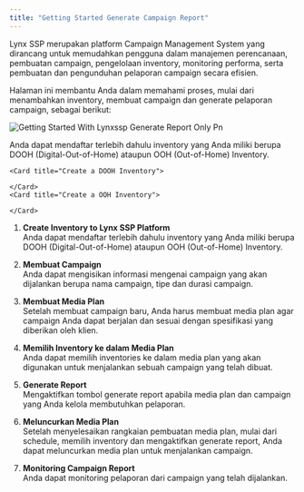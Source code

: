 ```yaml
---
title: "Getting Started Generate Campaign Report"
---
```


<p class="text-md text-justify">
Lynx SSP merupakan platform Campaign Management System yang dirancang untuk memudahkan pengguna dalam manajemen perencanaan, pembuatan campaign, pengelolaan inventory, monitoring performa, serta pembuatan dan pengunduhan pelaporan campaign secara efisien.

Halaman ini membantu Anda dalam memahami proses, mulai dari menambahkan inventory, membuat campaign dan generate pelaporan campaign, sebagai berikut:

</p>

![Getting Started With Lynxssp Generate Report Only Pn](/images/getting-started-with-lynxssp-generate-report-only.png)

<AccordionGroup>
  <Accordion title="Create Inventory to Lynx SSP Platform" icon="sparkles">
    Anda dapat mendaftar terlebih dahulu inventory yang Anda miliki berupa DOOH (Digital-Out-of-Home) ataupun OOH (Out-of-Home) Inventory.

    <Card title="Create a DOOH Inventory">
      
    </Card>
    <Card title="Create a OOH Inventory">
      
    </Card>
  </Accordion>
  <Accordion title="New Accordion" icon="sparkles">
    
  </Accordion>
</AccordionGroup>

1. **Create Inventory to Lynx SSP Platform**\
   Anda dapat mendaftar terlebih dahulu inventory yang Anda miliki berupa DOOH (Digital-Out-of-Home) ataupun OOH (Out-of-Home) Inventory.

   <Card title="Membuat DOOH (Digital-Out-of-Home) Inventory">
     
   </Card>
   <Card title="Membuat OOH (Out-of-Home) Inventory" iconType="regular">
     
   </Card>
  <div></div>
  
2. **Membuat Campaign**\
Anda dapat mengisikan informasi mengenai campaign yang akan dijalankan berupa nama campaign, tipe dan durasi campaign.
  <div></div>
  
3. **Membuat Media Plan**\
Setelah membuat campaign baru, Anda harus membuat media plan agar campaign Anda dapat berjalan dan sesuai dengan spesifikasi yang diberikan oleh klien.
  <div></div>
  
4. **Memilih Inventory ke dalam Media Plan**\
Anda dapat memilih inventories ke dalam media plan yang akan digunakan untuk menjalankan sebuah campaign yang telah dibuat.
  <div></div>
  
5. **Generate Report**\
Mengaktifkan tombol generate report apabila media plan dan campaign yang Anda kelola membutuhkan pelaporan.
  <div></div>
  
6. **Meluncurkan Media Plan**\
Setelah menyelesaikan rangkaian pembuatan media plan, mulai dari schedule, memilih inventory dan mengaktifkan generate report, Anda dapat meluncurkan media plan untuk menjalankan campaign.
  <div></div>

7. **Monitoring Campaign Report**\
Anda dapat monitoring pelaporan dari campaign yang telah dijalankan.

   <Card title="Download Pelaporan Campaign">
     
   </Card>
   <Card title="Membagikan Pelaporan Campaign">
     
   </Card>
   <Card title="Mengakses Pelaporan Campaign">
     
   </Card>